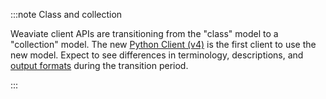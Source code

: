 
:::note Class and collection

Weaviate client APIs are transitioning from the "class" model to a "collection" model. The new [Python Client (v4)](/blog/collections-python-client-preview) is the first client to use the new model. Expect to see differences in terminology, descriptions, and [output formats](/developers/weaviate/client-libraries/python#print-formatting) during the transition period.

:::
